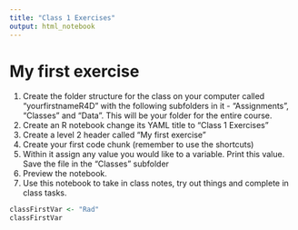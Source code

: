 ```yaml
---
title: "Class 1 Exercises"
output: html_notebook
---
```


# My first exercise

1. Create the folder structure for the class on your computer called "yourfirstnameR4D" with the following subfolders in it - "Assignments", "Classes" and "Data". This will be your folder for the entire course.
2. Create an R notebook change its YAML title to "Class 1 Exercises"
3. Create a level 2 header called "My first exercise"
4. Create your first code chunk (remember to use the shortcuts)
5. Within it assign any value you would like to a variable. Print this value. Save the file in the "Classes" subfolder
6. Preview the notebook.
7. Use this notebook to take in class notes, try out things and complete in class tasks.
```r
classFirstVar <- "Rad"
classFirstVar
```
